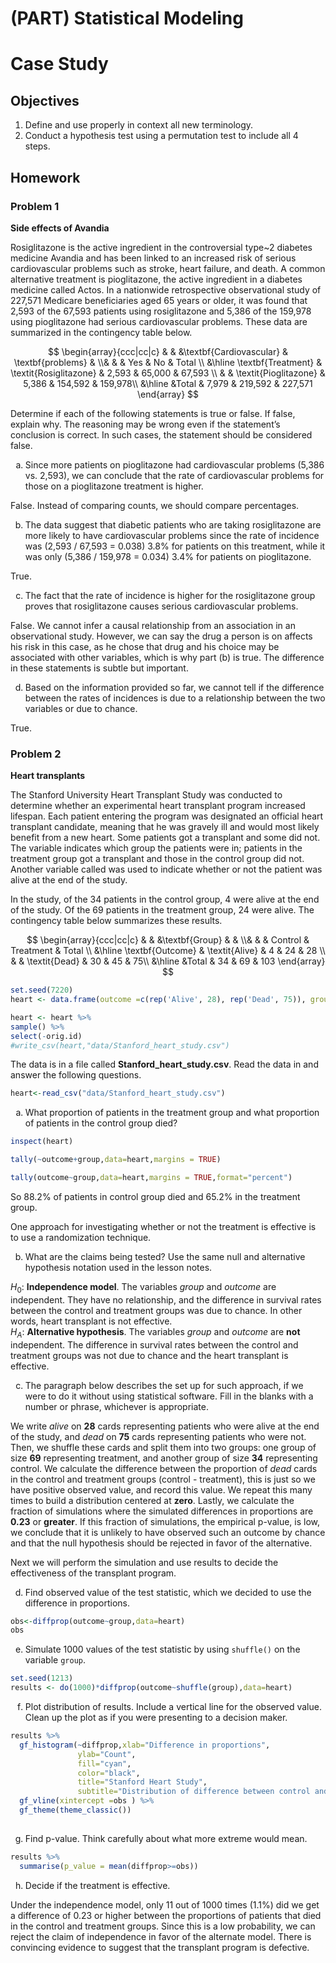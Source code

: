 # (PART) Statistical Modeling {-} 

# Case Study {#CS3}


## Objectives

1) Define and use properly in context all new terminology.   
2) Conduct a hypothesis test using a permutation test to include all 4 steps.


## Homework 

### Problem 1  

**Side effects of Avandia**  

Rosiglitazone is the active ingredient in the controversial type~2 diabetes medicine Avandia and has been linked to an increased risk of serious cardiovascular problems such as stroke, heart failure, and death. A common alternative treatment is pioglitazone, the active ingredient in a diabetes medicine called Actos. In a nationwide retrospective observational study of 227,571 Medicare beneficiaries aged  65 years or older, it was found that 2,593 of the 67,593 patients using rosiglitazone and 5,386 of the 159,978 using pioglitazone had serious cardiovascular problems. These data are summarized in the contingency table below.

$$
\begin{array}{ccc|cc|c} & & &\textbf{Cardiovascular} & \textbf{problems} &
\\& & 		& Yes 	& No 		& Total	\\
&\hline \textbf{Treatment}		& \textit{Rosiglitazone} 	& 2,593	& 65,000		& 67,593 	\\
& & \textit{Pioglitazone}		& 5,386 	& 154,592 	& 159,978\\
&\hline	&Total			& 7,979	& 219,592		& 227,571
\end{array} 
$$

Determine if each of the following statements is true or false. If false, explain why. \textit{Be careful:} The reasoning may be wrong even if the statement's conclusion is correct. In such cases, the statement should be considered false.

a. Since more patients on pioglitazone had cardiovascular problems (5,386 vs. 2,593), we can conclude that the rate of cardiovascular problems for those on a pioglitazone treatment is higher.  

False. Instead of comparing counts, we should compare percentages.

b. The data suggest that diabetic patients who are taking rosiglitazone are more likely to have cardiovascular problems since the rate of incidence was (2,593 / 67,593 = 0.038) 3.8\% for patients on this treatment, while it was only (5,386 / 159,978 = 0.034) 3.4\% for patients on pioglitazone.  

True.  

c. The fact that the rate of incidence is higher for the rosiglitazone group proves that rosiglitazone causes serious cardiovascular problems.  

False. We cannot infer a causal relationship from an association in an observational study. However, we can say the drug a person is on affects his risk in this case, as he chose that drug and his choice may be associated with other variables, which is why part (b) is true. The difference in these statements is subtle but important.


d. Based on the information provided so far, we cannot tell if the difference between the rates of incidences is due to a relationship between the two variables or due to chance.

True. 

\pagebreak

### Problem 2  

**Heart transplants** 


The Stanford University Heart Transplant Study was conducted to determine whether an experimental heart transplant program increased lifespan. Each patient entering the program was designated an official heart transplant candidate, meaning that he was gravely ill and would most likely benefit from a new heart. Some patients got a transplant and some did not. The variable \texttt{group} indicates which group the patients were in; patients in the treatment group got a transplant and those in the control group did not. Another variable called \texttt{outcome} was used to indicate whether or not the patient was alive at the end of the study.

In the study, of the 34 patients in the control group, 4 were alive at the end of the study. Of the 69 patients in the treatment group, 24 were alive. The contingency table below summarizes these results.

$$
\begin{array}{ccc|cc|c} & & &\textbf{Group} &  &
\\& & 		& Control 	& Treatment 		& Total	\\
&\hline \textbf{Outcome}		& \textit{Alive} 	& 4	 	& 24			& 28 	\\
& & \textit{Dead}		& 30		& 45	 		& 75\\
&\hline	&Total				& 34		& 69			& 103
\end{array} 
$$

```r
set.seed(7220)
heart <- data.frame(outcome =c(rep('Alive', 28), rep('Dead', 75)), group = c(rep(c('Control', 'Treatment'), c(4, 24)), rep(c('Control', 'Treatment'), c(30, 45))))

heart <- heart %>%
sample() %>%
select(-orig.id)
#write_csv(heart,"data/Stanford_heart_study.csv")
```

The data is in a file called **Stanford_heart_study.csv**. Read the data in and answer the following questions.

```r
heart<-read_csv("data/Stanford_heart_study.csv")
```


a. What proportion of patients in the treatment group and what proportion of patients in the control group died?  

```r
inspect(heart)
```

```r
tally(~outcome+group,data=heart,margins = TRUE)
```

```r
tally(outcome~group,data=heart,margins = TRUE,format="percent")
```

So 88.2% of patients in control group died and 65.2% in the treatment group.

One approach for investigating whether or not the treatment is effective is to use a randomization technique.  

b. What are the claims being tested? Use the same null and alternative hypothesis notation used in the lesson notes.  

$H_0$: **Independence model**. The variables *group* and *outcome* are independent. They have no relationship, and the difference in survival rates between the control and treatment groups was due to chance. In other words, heart transplant is not effective.   
$H_A$: **Alternative hypothesis**. The variables *group* and *outcome* are **not** independent. The difference in survival rates between the control and treatment groups was not due
to chance and the heart transplant is effective.

c.  The paragraph below describes the set up for such approach, if we were to do it without using statistical software. Fill in the blanks with a number or phrase, whichever is appropriate.


We write *alive* on **28** cards representing patients who were alive at the end of the study, and *dead* on **75** cards representing patients who were not. Then, we shuffle these cards and split them into two groups: one group of size **69** representing treatment, and another group of size **34** representing control. We calculate the difference between the proportion of *dead* cards in the control and treatment groups (control - treatment), this is just so we have positive observed value, and record this value. We repeat this many times to build a distribution centered at **zero**. Lastly, we calculate the fraction of simulations where the simulated differences in proportions are **0.23** or **greater**. If this fraction of simulations, the empirical p-value, is low, we conclude that it is unlikely to have observed such an outcome by chance and that the null hypothesis should be rejected in favor of the alternative.


Next we will perform the simulation and use results to decide the effectiveness of the transplant program.

d.  Find observed value of the test statistic, which we decided to use the difference in proportions.

```r
obs<-diffprop(outcome~group,data=heart)
obs
```


e. Simulate 1000 values of the test statistic by using `shuffle()` on the variable `group`.

```r
set.seed(1213)
results <- do(1000)*diffprop(outcome~shuffle(group),data=heart)
```


f. Plot distribution of results. Include a vertical line for the observed value. Clean up the plot as if you were presenting to a decision maker.

```r
results %>%
  gf_histogram(~diffprop,xlab="Difference in proportions",
               ylab="Count",
               fill="cyan",
               color="black",
               title="Stanford Heart Study",
               subtitle="Distribution of difference between control and treatment groups") %>%
  gf_vline(xintercept =obs ) %>%
  gf_theme(theme_classic())
  
```

g. Find p-value. Think carefully about what more extreme would mean.

```r
results %>%
  summarise(p_value = mean(diffprop>=obs))
```

h. Decide if the treatment is effective.

Under the independence model, only 11 out of 1000 times (1.1%) did we get a difference of 0.23 or higher between the proportions of patients that died in the control and treatment groups. Since this is a low probability, we can reject the claim of independence in favor of the alternate model. There is convincing evidence to suggest that the transplant program is defective.

